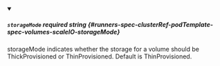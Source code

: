 
<details className="config-field" data-expandable="false" open>
<summary>

##### `storageMode` <span className="config-field-required" data-required="false">required</span> <span className="config-field-type">string</span> <span className="config-field-default"></span> <span className="config-field-enum"></span> {#runners-spec-clusterRef-podTemplate-spec-volumes-scaleIO-storageMode}

storageMode indicates whether the storage for a volume should be ThickProvisioned or ThinProvisioned.
Default is ThinProvisioned.

</summary>



</details>
